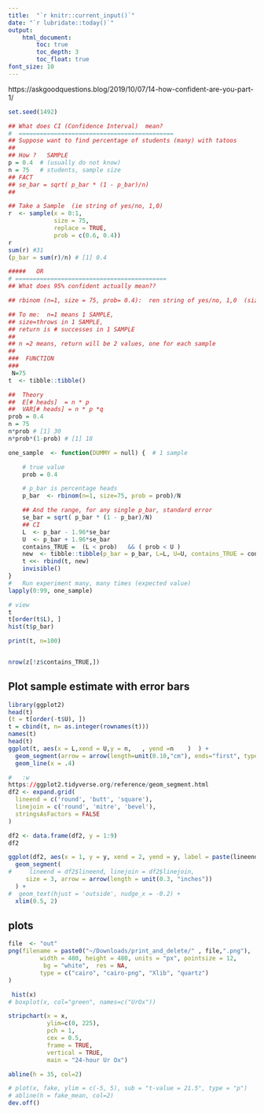 ```yaml
---
title:  "`r knitr::current_input()`"
date: "`r lubridate::today()`"
output:
    html_document:
        toc: true 
        toc_depth: 3
        toc_float: true
font_size: 10
---
```


https://askgoodquestions.blog/2019/10/07/14-how-confident-are-you-part-1/
```r
set.seed(1492)

## What does CI (Confidence Interval)  mean?
#  ============================================
## Suppose want to find percentage of students (many) with tatoos
##
## How ?   SAMPLE
p = 0.4  # (usually do not know)
n = 75   # students, sample size
## FACT
## se_bar = sqrt( p_bar * (1 - p_bar)/n)
##

## Take a Sample  (ie string of yes/no, 1,0)
r  <- sample(x = 0:1,
             size = 75,
             replace = TRUE, 
             prob = c(0.6, 0.4))
r
sum(r) #31
(p_bar = sum(r)/n) # [1] 0.4

#####   OR 
# ===========================================
## What does 95% confident actually mean??

## rbinom (n=1, size = 75, prob= 0.4):  ren string of yes/no, 1,0  (size # trials)

## To me:  n=1 means 1 SAMPLE, 
## size=throws in 1 SAMPLE, 
## return is # successes in 1 SAMPLE
##
## n =2 means, return will be 2 values, one for each sample
##
###  FUNCTION
###
 N=75
t  <- tibble::tibble()

##  Theory
##  E[# heads]  = n * p
##  VAR[# heads] = n * p *q
prob = 0.4
n = 75
n*prob # [1] 30
n*prob*(1-prob) # [1] 18

one_sample  <- function(DUMMY = null) {  # 1 sample

    # true value
    prob = 0.4

    # p_bar is percentage heads 
    p_bar  <- rbinom(n=1, size=75, prob = prob)/N

    ## And the range, for any single p_bar, standard error
    se_bar = sqrt( p_bar * (1 - p_bar)/N)
    ## CI
    L  <- p_bar - 1.96*se_bar
    U  <- p_bar + 1.96*se_bar
    contains_TRUE =  (L < prob)   && ( prob < U )
    new  <- tibble::tibble(p_bar = p_bar, L=L, U=U, contains_TRUE = contains_TRUE)
    t <<- rbind(t, new)
    invisible()
}
#   Run experiment many, many times (expected value)
lapply(0:99, one_sample)

# view
t
t[order(t$L), ]
hist(t$p_bar)

print(t, n=100)


nrow(z[!z$contains_TRUE,])
```

## Plot sample estimate with error bars
```r
library(ggplot2)
head(t)
(t = t[order(-t$U), ])
t = cbind(t, n= as.integer(rownames(t)))
names(t)
head(t)
ggplot(t, aes(x = L,xend = U,y = n,   , yend =n    )  ) +
  geom_segment(arrow = arrow(length=unit(0.10,"cm"), ends="first", type = "closed")) +
  geom_line(x = .4)
```
```r
#   :w
https://ggplot2.tidyverse.org/reference/geom_segment.html
df2 <- expand.grid(
  lineend = c('round', 'butt', 'square'),
  linejoin = c('round', 'mitre', 'bevel'),
  stringsAsFactors = FALSE
)

df2 <- data.frame(df2, y = 1:9)
df2

ggplot(df2, aes(x = 1, y = y, xend = 2, yend = y, label = paste(lineend, linejoin))) +
  geom_segment(
#     lineend = df2$lineend, linejoin = df2$linejoin,
     size = 3, arrow = arrow(length = unit(0.3, "inches"))
  ) +
#  geom_text(hjust = 'outside', nudge_x = -0.2) +
  xlim(0.5, 2)
```


## plots
```r

file  <- "out"
png(filename = paste0("~/Downloads/print_and_delete/" , file,".png"),
         width = 480, height = 480, units = "px", pointsize = 12,
          bg = "white",  res = NA,
         type = c("cairo", "cairo-png", "Xlib", "quartz")
)

 hist(x)
# boxplot(x, col="green", names=c("UrOx"))

stripchart(x = x, 
           ylim=c(0, 225),
           pch = 1, 
           cex = 0.5,
           frame = TRUE, 
           vertical = TRUE,
           main = "24-hour Ur Ox")

abline(h = 35, col=2)

# plot(x, fake, ylim = c(-5, 5), sub = "t-value = 21.5", type = "p")
# abline(h = fake_mean, col=2)
dev.off()
```


